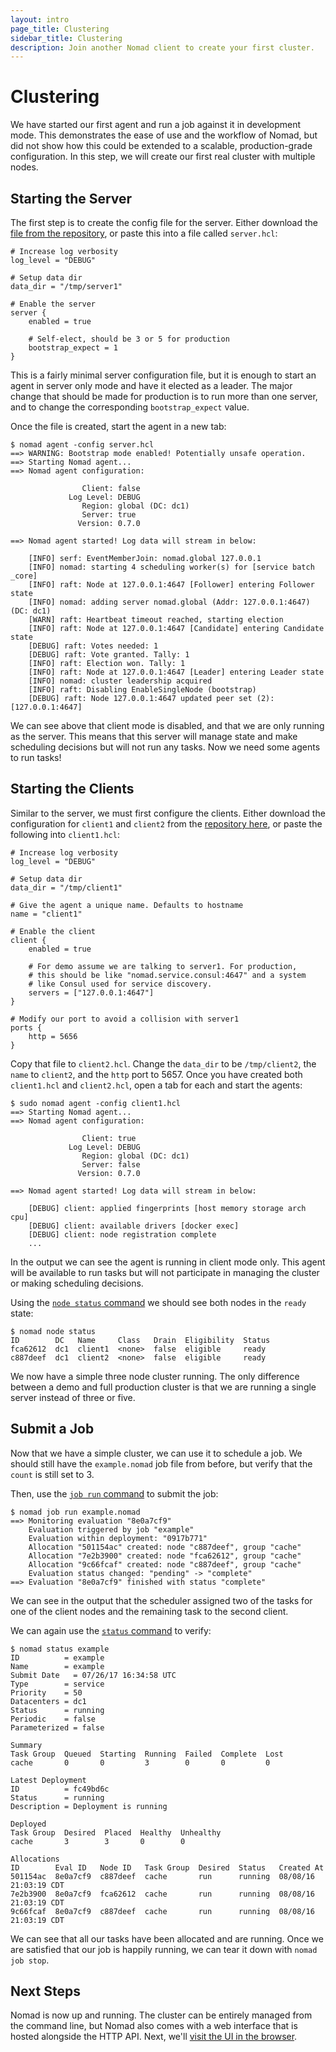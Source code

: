 ```yaml
---
layout: intro
page_title: Clustering
sidebar_title: Clustering
description: Join another Nomad client to create your first cluster.
---
```


# Clustering

We have started our first agent and run a job against it in development mode.
This demonstrates the ease of use and the workflow of Nomad, but did not show how
this could be extended to a scalable, production-grade configuration. In this step,
we will create our first real cluster with multiple nodes.

## Starting the Server

The first step is to create the config file for the server. Either download the
[file from the repository][server.hcl], or paste this into a file called
`server.hcl`:

```hcl
# Increase log verbosity
log_level = "DEBUG"

# Setup data dir
data_dir = "/tmp/server1"

# Enable the server
server {
    enabled = true

    # Self-elect, should be 3 or 5 for production
    bootstrap_expect = 1
}
```

This is a fairly minimal server configuration file, but it
is enough to start an agent in server only mode and have it
elected as a leader. The major change that should be made for
production is to run more than one server, and to change the
corresponding `bootstrap_expect` value.

Once the file is created, start the agent in a new tab:

```shell-session
$ nomad agent -config server.hcl
==> WARNING: Bootstrap mode enabled! Potentially unsafe operation.
==> Starting Nomad agent...
==> Nomad agent configuration:

                Client: false
             Log Level: DEBUG
                Region: global (DC: dc1)
                Server: true
               Version: 0.7.0

==> Nomad agent started! Log data will stream in below:

    [INFO] serf: EventMemberJoin: nomad.global 127.0.0.1
    [INFO] nomad: starting 4 scheduling worker(s) for [service batch _core]
    [INFO] raft: Node at 127.0.0.1:4647 [Follower] entering Follower state
    [INFO] nomad: adding server nomad.global (Addr: 127.0.0.1:4647) (DC: dc1)
    [WARN] raft: Heartbeat timeout reached, starting election
    [INFO] raft: Node at 127.0.0.1:4647 [Candidate] entering Candidate state
    [DEBUG] raft: Votes needed: 1
    [DEBUG] raft: Vote granted. Tally: 1
    [INFO] raft: Election won. Tally: 1
    [INFO] raft: Node at 127.0.0.1:4647 [Leader] entering Leader state
    [INFO] nomad: cluster leadership acquired
    [INFO] raft: Disabling EnableSingleNode (bootstrap)
    [DEBUG] raft: Node 127.0.0.1:4647 updated peer set (2): [127.0.0.1:4647]
```

We can see above that client mode is disabled, and that we are
only running as the server. This means that this server will manage
state and make scheduling decisions but will not run any tasks.
Now we need some agents to run tasks!

## Starting the Clients

Similar to the server, we must first configure the clients. Either download
the configuration for `client1` and `client2` from the
[repository here](https://github.com/hashicorp/nomad/tree/master/demo/vagrant), or
paste the following into `client1.hcl`:

```hcl
# Increase log verbosity
log_level = "DEBUG"

# Setup data dir
data_dir = "/tmp/client1"

# Give the agent a unique name. Defaults to hostname
name = "client1"

# Enable the client
client {
    enabled = true

    # For demo assume we are talking to server1. For production,
    # this should be like "nomad.service.consul:4647" and a system
    # like Consul used for service discovery.
    servers = ["127.0.0.1:4647"]
}

# Modify our port to avoid a collision with server1
ports {
    http = 5656
}
```

Copy that file to `client2.hcl`. Change the `data_dir` to be `/tmp/client2`,
the `name` to `client2`, and the `http` port to 5657. Once you have created
both `client1.hcl` and `client2.hcl`, open a tab for each and start the agents:

```shell-session
$ sudo nomad agent -config client1.hcl
==> Starting Nomad agent...
==> Nomad agent configuration:

                Client: true
             Log Level: DEBUG
                Region: global (DC: dc1)
                Server: false
               Version: 0.7.0

==> Nomad agent started! Log data will stream in below:

    [DEBUG] client: applied fingerprints [host memory storage arch cpu]
    [DEBUG] client: available drivers [docker exec]
    [DEBUG] client: node registration complete
    ...
```

In the output we can see the agent is running in client mode only.
This agent will be available to run tasks but will not participate
in managing the cluster or making scheduling decisions.

Using the [`node status` command](/docs/commands/node/status)
we should see both nodes in the `ready` state:

```shell-session
$ nomad node status
ID        DC   Name     Class   Drain  Eligibility  Status
fca62612  dc1  client1  <none>  false  eligible     ready
c887deef  dc1  client2  <none>  false  eligible     ready
```

We now have a simple three node cluster running. The only difference
between a demo and full production cluster is that we are running a
single server instead of three or five.

## Submit a Job

Now that we have a simple cluster, we can use it to schedule a job.
We should still have the `example.nomad` job file from before, but
verify that the `count` is still set to 3.

Then, use the [`job run` command](/docs/commands/job/run) to submit the job:

```shell-session
$ nomad job run example.nomad
==> Monitoring evaluation "8e0a7cf9"
    Evaluation triggered by job "example"
    Evaluation within deployment: "0917b771"
    Allocation "501154ac" created: node "c887deef", group "cache"
    Allocation "7e2b3900" created: node "fca62612", group "cache"
    Allocation "9c66fcaf" created: node "c887deef", group "cache"
    Evaluation status changed: "pending" -> "complete"
==> Evaluation "8e0a7cf9" finished with status "complete"
```

We can see in the output that the scheduler assigned two of the
tasks for one of the client nodes and the remaining task to the
second client.

We can again use the [`status` command](/docs/commands/status) to verify:

```shell-session
$ nomad status example
ID          = example
Name        = example
Submit Date   = 07/26/17 16:34:58 UTC
Type        = service
Priority    = 50
Datacenters = dc1
Status      = running
Periodic    = false
Parameterized = false

Summary
Task Group  Queued  Starting  Running  Failed  Complete  Lost
cache       0       0         3        0       0         0

Latest Deployment
ID          = fc49bd6c
Status      = running
Description = Deployment is running

Deployed
Task Group  Desired  Placed  Healthy  Unhealthy
cache       3        3       0        0

Allocations
ID        Eval ID   Node ID   Task Group  Desired  Status   Created At
501154ac  8e0a7cf9  c887deef  cache       run      running  08/08/16 21:03:19 CDT
7e2b3900  8e0a7cf9  fca62612  cache       run      running  08/08/16 21:03:19 CDT
9c66fcaf  8e0a7cf9  c887deef  cache       run      running  08/08/16 21:03:19 CDT
```

We can see that all our tasks have been allocated and are running.
Once we are satisfied that our job is happily running, we can tear
it down with `nomad job stop`.

## Next Steps

Nomad is now up and running. The cluster can be entirely managed from the command line,
but Nomad also comes with a web interface that is hosted alongside the HTTP API.
Next, we'll [visit the UI in the browser](/intro/getting-started/ui).

[server.hcl]: https://raw.githubusercontent.com/hashicorp/nomad/master/demo/vagrant/server.hcl
